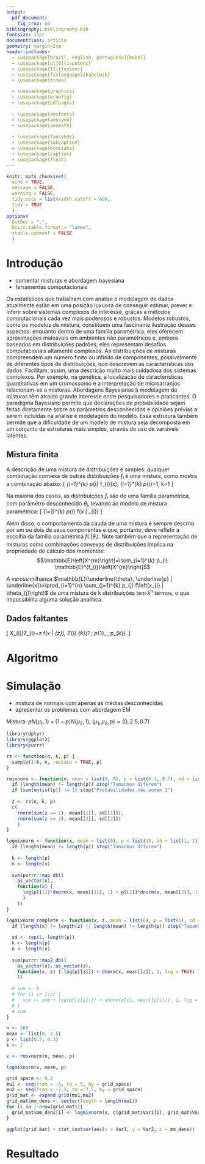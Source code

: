 ```yaml
---
output: 
  pdf_document:
    fig_crop: no
bibliography: bibliography.bib
fontsize: 11pt
documentclass: article
geometry: margin=2cm
header-includes:
  - \usepackage[brazil, english, portuguese]{babel}
  - \usepackage[utf8]{inputenc}
  - \usepackage[T1]{fontenc}
  - \usepackage[fixlanguage]{babelbib}
  - \usepackage{times}

  - \usepackage{graphicx}
  - \usepackage{wrapfig}
  - \usepackage{pdfpages}
  
  - \usepackage{amsfonts}
  - \usepackage{amssymb}
  - \usepackage{amsmath}
  
  - \usepackage{fancyhdr}
  - \usepackage{subcaption}
  - \usepackage{booktabs}
  - \usepackage{caption}
  - \usepackage{float}
---
```


```r
knitr::opts_chunk$set(
  echo = TRUE, 
  message = FALSE,
  warning = FALSE,
  tidy.opts = list(width.cutoff = 60),
  tidy = TRUE
  )
options(
  OutDec = ".", 
  knitr.table.format = "latex", 
  xtable.comment = FALSE
  )
```



\begin{titlepage} 

\begin{center} 
{\large Universidade Estadual de Campinas}\\[0.2cm] 
{\large Instituto de Matemática, Estatística e Computação Científica}\\[0.2cm] 
{\large Departamento de Estatística - ME524}\\[4cm]

{\bf \huge Algoritmo EM para mistruras}\\[6cm]

{\large Grupo}\\[0.2cm]
{\large Victor Dalla 206493, Mariana Ferreira 183670}\\[0.2cm]
{\large Prof. Dra. Mariana Motta}\\[6cm]

{\large Campinas}\\[0.2cm]
{\large 2019}
\end{center}

\end{titlepage}


\begin{abstract}
Texto resumo.
\end{abstract}


# Introdução

- comentar misturas e abordagem bayesiana
- ferramentas computacionais

Os estatísticos que trabalham com análise e modelagem de dados atualmente estão em uma posição luxuosa de conseguir estimar, prever e inferir sobre sistemas complexos de interesse, graças a métodos computacionais cada vez mais poderosos e robustos. Modelos robustos, como os modelos de mistura, constituem uma fascinante ilustração desses aspectos: enquanto dentro de uma família paramétrica, eles oferecem aproximações maleáveis em ambientes não paramétricos e, embora baseados em distribuições padrões, eles representam desafios computacionais altamente complexos.\newline
As distribuições de misturas compreendem um número finito ou infinito de componentes, possivelmente de diferentes tipos de distribuições, que descrevem as características dos dados. Facilitam, assim, uma descrição muito mais cuidadosa dos sistemas complexos. Por exemplo, na genética, a localização de características quantitativas em um cromossomo e a interpretação de microarranjos relacionam-se a misturas.\newline
Abordagens Bayesianas à modelagem de misturas têm atraído grande interesse entre pesquisadores e praticantes. O paradigma Bayesiano permite que declarações de probabilidade sejam feitas diretamente sobre os parâmetros desconhecidos e opiniões prévias a serem incluídas na análise e modelagem do modelo. Essa estrutura também permite que a dificuldade de um modelo de mistura seja decomposta em um conjunto de estruturas mais simples, através do uso de variáveis latentes. 

## Mistura finita

A descrição de uma mistura de distribuições é simples: qualquer combinação convexa de outras distribuições $f_i$ é uma mistura, como mostra a combinação abaixo:
\[
\quad \sum_{i=1}^{k} p_{i} f_{i}(x), \quad \sum_{i=1}^{k} p_{i}=1, \quad k>1
\]

Na maioria dos casos, as distribuições $f_i$ são de uma família paramétrica, com parâmetro desconhecido $\theta_i$, levando ao modelo de mistura paramétrica:
\[
\sum_{i=1}^{k} p_{i} f\left(x | \theta_{i}\right)
\]

Além disso, o comportamento da cauda de uma mistura é sempre descrito por um ou dois de seus componentes e que, portanto, deve refletir a escolha da família paramétrica $f\left(.| \theta_{i}\right)$. Note também que a representação de misturas como combinações convexas de distribuições implica na propriedade de cálculo dos momentos: 
$$\mathbb{E}\left[X^{m}\right]=\sum_{i=1}^{k} p_{i} \mathbb{E}^{f_{i}}\left[X^{m}\right]$$

A verossimilhança $\mathbb{L}(\underline{\theta}, \underline{p} | \underline{x})=\prod_{i=1}^{n} \sum_{j=1}^{k} p_{j} f\left(x_{i} | \theta_{j}\right)$ de uma mistura de k distribuições tem $k^n$ termos, o que impossibilita alguma solução analítica.


## Dados faltantes

\[
X_{i}\left|Z_{i}=z \sim f\left(x | \theta_{z}\right), \qquad Z_{i} \sim \mathcal{M}_{k}\left(1 ; p_{1}, \ldots, p_{k}\right)\right.
\]

# Algoritmo


# Simulação

- mistura de normais com apenas as médias desconhecidas
- apresentar os problemas com abordagem EM

Mistura: $p N\left(\mu_{1}, 1\right)+(1-p) N\left(\mu_{2}, 1\right)$, $\left(\mu_{1}, \mu_{2}, p\right)=(0,2.5,0.7)$

```r
library(dplyr)
library(ggplot2)
library(purrr)
```

```r
rz <- function(n, k, p) {
  sample(1:k, n, replace = TRUE, p)
}

rmixnorm <- function(n, mean = list(0, 0), p = list(0.3, 0.7), sd = list(1, 1)) {
  if (length(mean) != length(p)) stop("Tamanhos diferem")
  if (sum(unlist(p)) != 1) stop("Probabilidades não somam 1")
  
  z <- rz(n, k, p)
  c(
    rnorm(sum(z == 1), mean[[1]], sd[[1]]), 
    rnorm(sum(z == 2), mean[[2]], sd[[2]])
    )
}

logmixnorm <- function(x, mean = list(0), p = list(1), sd = list(1, 1)) {
  if (length(mean) != length(p)) stop("Tamanhos diferem")
  
  k <- length(p)
  n <- length(x)
  
  sum(purrr::map_dbl(
    as_vector(x), 
    function(x) { 
      log(p[[1]]*dnorm(x, mean[[1]], 1) + p[[2]]*dnorm(x, mean[[2]], 1))
      }
    ))
}

logmixnorm_complete <- function(x, z, mean = list(0), p = list(1), sd = NULL) {
  if (length(x) != length(z) || length(mean) != length(p)) stop("Tamanhos diferem")
  
  sd <- rep(1, length(p))
  k <- length(p)
  n <- length(x)
  
  sum(purrr::map2_dbl(
    as_vector(x), as_vector(z),
    function(x, z) { log(p[[z]]) + dnorm(x, mean[[z]], 1, log = TRUE) }
    ))
  
  # sum <- 0
  # for (i in 1:n) {
  #   sum <- sum + log(p[[z[i]]]) + dnorm(x[i], mean[[z[i]]], 1, log = TRUE)
  # }
  # sum
}
```

```r
n <- 500
mean <- list(0, 2.5)
p <- list(0.7, 0.3)
k <- 2

x <- rmixnorm(n, mean, p)

logmixnorm(x, mean, p)
```

```r
grid_space <- 0.2
mu1 <- seq(from = -5, to = 5, by = grid_space)
mu2 <- seq(from = -2.5, to = 7.5, by = grid_space)
grid_mat <- expand.grid(mu1,mu2)
grid_mat$mm_dens <- vector(length = length(mu1))
for (i in 1:nrow(grid_mat)){
  grid_mat$mm_dens[i] <- logmixnorm(x, c(grid_mat$Var1[i], grid_mat$Var2[i]), p)
}

ggplot(grid_mat) + stat_contour(aes(x = Var1, y = Var2, z = mm_dens))
```



# Resultado



\bibliographystyle{plain}
\bibliography{bibliography}


